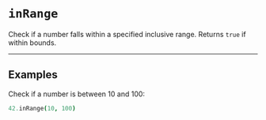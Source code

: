 # `inRange`

Check if a number falls within a specified inclusive range. Returns `true` if within bounds.

---

## Examples

Check if a number is between 10 and 100:

```coffee
42.inRange(10, 100)
```
